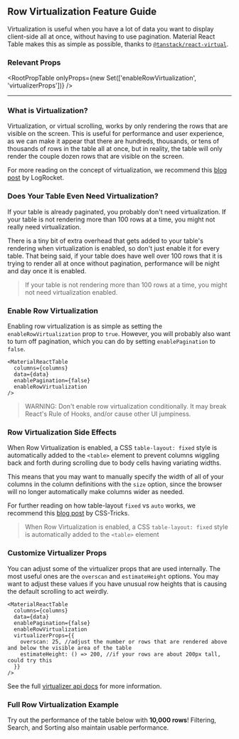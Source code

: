 
<Head>
  <title>Material React Table Docs - Row Virtualization Feature Guide</title>
  <meta
    name="description"
    content="How to virtualize rows in Material React Table to improve performance and user experience when there are a lot of rows in the table."
  />
</Head>

## Row Virtualization Feature Guide

Virtualization is useful when you have a lot of data you want to display client-side all at once, without having to use pagination. Material React Table makes this as simple as possible, thanks to [`@tanstack/react-virtual`](https://tanstack.com/virtual/v3).

### Relevant Props

<RootPropTable
  onlyProps={new Set(['enableRowVirtualization', 'virtualizerProps'])}
/>

---

### What is Virtualization?

Virtualization, or virtual scrolling, works by only rendering the rows that are visible on the screen. This is useful for performance and user experience, as we can make it appear that there are hundreds, thousands, or tens of thousands of rows in the table all at once, but in reality, the table will only render the couple dozen rows that are visible on the screen.

For more reading on the concept of virtualization, we recommend this [blog post](https://blog.logrocket.com/virtual-scrolling-core-principles-and-basic-implementation-in-react/) by LogRocket.

### Does Your Table Even Need Virtualization?

If your table is already paginated, you probably don't need virtualization. If your table is not rendering more than 100 rows at a time, you might not really need virtualization.

There is a tiny bit of extra overhead that gets added to your table's rendering when virtualization is enabled, so don't just enable it for every table. That being said, if your table does have well over 100 rows that it is trying to render all at once without pagination, performance will be night and day once it is enabled.

> If your table is not rendering more than 100 rows at a time, you might not need virtualization enabled.

### Enable Row Virtualization

Enabling row virtualization is as simple as setting the `enableRowVirtualization` prop to `true`. However, you will probably also want to turn off pagination, which you can do by setting `enablePagination` to `false`.

```tsx
<MaterialReactTable
  columns={columns}
  data={data}
  enablePagination={false}
  enableRowVirtualization
/>
```

> WARNING: Don't enable row virtualization conditionally. It may break React's Rule of Hooks, and/or cause other UI jumpiness.

### Row Virtualization Side Effects

When Row Virtualization is enabled, a CSS `table-layout: fixed` style is automatically added to the `<table>` element to prevent columns wiggling back and forth during scrolling due to body cells having variating widths.

This means that you may want to manually specify the width of all of your columns in the column definitions with the `size` option, since the browser will no longer automatically make columns wider as needed.

For further reading on how table-layout `fixed` vs `auto` works, we recommend this [blog post](https://css-tricks.com/almanac/properties/t/table-layout/) by CSS-Tricks.

> When Row Virtualization is enabled, a CSS `table-layout: fixed` style is automatically added to the `<table>` element

### Customize Virtualizer Props

You can adjust some of the virtualizer props that are used internally. The most useful ones are the `overscan` and `estimateHeight` options. You may want to adjust these values if you have unusual row heights that is causing the default scrolling to act weirdly.

```tsx
<MaterialReactTable
  columns={columns}
  data={data}
  enablePagination={false}
  enableRowVirtualization
  virtualizerProps={{
    overscan: 25, //adjust the number or rows that are rendered above and below the visible area of the table
    estimateHeight: () => 200, //if your rows are about 200px tall, could try this
  }}
/>
```

See the full [virtualizer api docs](https://tanstack.com/virtual/v3/docs/api/virtualizer) for more information.

### Full Row Virtualization Example

Try out the performance of the table below with **10,000 rows**! Filtering, Search, and Sorting also maintain usable performance.

<EnableExample />
